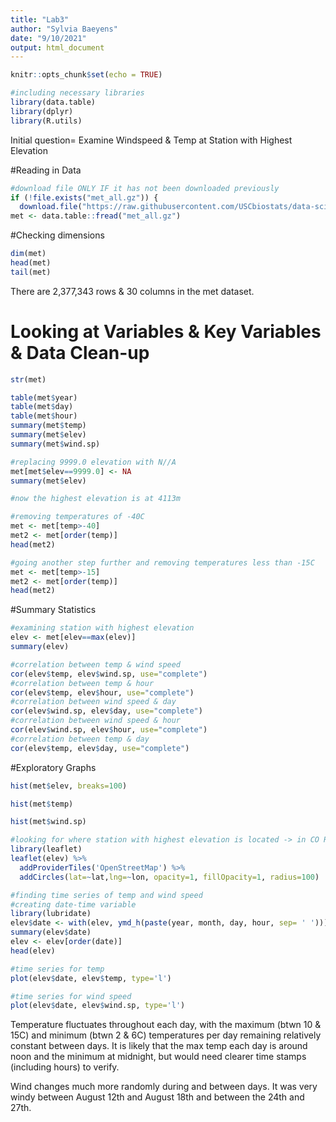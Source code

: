 ```yaml
---
title: "Lab3"
author: "Sylvia Baeyens"
date: "9/10/2021"
output: html_document
---
```


```r
knitr::opts_chunk$set(echo = TRUE)

```

```r
#including necessary libraries
library(data.table)
library(dplyr)
library(R.utils)
```

Initial question= Examine Windspeed & Temp at Station with Highest Elevation

#Reading in Data

```r
#download file ONLY IF it has not been downloaded previously
if (!file.exists("met_all.gz")) {
  download.file("https://raw.githubusercontent.com/USCbiostats/data-science-data/master/02_met/met_all.gz", "met_all.gz", method="libcurl", timeout = 60)}
met <- data.table::fread("met_all.gz")
```

#Checking dimensions 

```r
dim(met)
head(met)
tail(met)
```

There are 2,377,343 rows & 30 columns in the met dataset.

# Looking at Variables & Key Variables & Data Clean-up

```r
str(met)

table(met$year)
table(met$day)
table(met$hour)
summary(met$temp)
summary(met$elev)
summary(met$wind.sp)

#replacing 9999.0 elevation with N//A
met[met$elev==9999.0] <- NA
summary(met$elev)

#now the highest elevation is at 4113m

#removing temperatures of -40C
met <- met[temp>-40]
met2 <- met[order(temp)]
head(met2)

#going another step further and removing temperatures less than -15C
met <- met[temp>-15]
met2 <- met[order(temp)]
head(met2)
```

#Summary Statistics

```r
#examining station with highest elevation
elev <- met[elev==max(elev)]
summary(elev)

#correlation between temp & wind speed
cor(elev$temp, elev$wind.sp, use="complete")
#correlation between temp & hour
cor(elev$temp, elev$hour, use="complete")
#correlation between wind speed & day
cor(elev$wind.sp, elev$day, use="complete")
#correlation between wind speed & hour
cor(elev$wind.sp, elev$hour, use="complete")
#correlation between temp & day
cor(elev$temp, elev$day, use="complete")

```

#Exploratory Graphs

```r
hist(met$elev, breaks=100)

hist(met$temp)

hist(met$wind.sp)

#looking for where station with highest elevation is located -> in CO Rocky Mountain Park
library(leaflet)
leaflet(elev) %>%
  addProviderTiles('OpenStreetMap') %>% 
  addCircles(lat=~lat,lng=~lon, opacity=1, fillOpacity=1, radius=100)

#finding time series of temp and wind speed
#creating date-time variable
library(lubridate)
elev$date <- with(elev, ymd_h(paste(year, month, day, hour, sep= ' ')))
summary(elev$date)
elev <- elev[order(date)]
head(elev)

#time series for temp
plot(elev$date, elev$temp, type='l')

#time series for wind speed
plot(elev$date, elev$wind.sp, type='l')
```

Temperature fluctuates throughout each day, with the maximum (btwn 10 & 15C) and minimum (btwn 2 & 6C) temperatures per day remaining relatively constant between days. It is likely that the max temp each day is around noon and the minimum at midnight, but would need clearer time stamps (including hours) to verify.

Wind changes much more randomly during and between days. It was very windy between August 12th and August 18th and between the 24th and 27th. 
